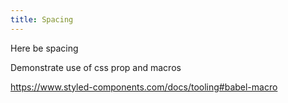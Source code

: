 ```yaml
---
title: Spacing
---
```


Here be spacing

Demonstrate use of css prop and macros

https://www.styled-components.com/docs/tooling#babel-macro
